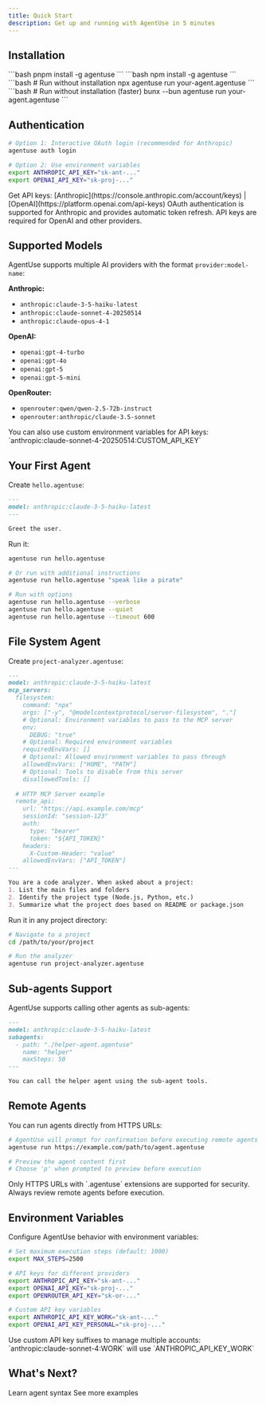 ```yaml
---
title: Quick Start
description: Get up and running with AgentUse in 5 minutes
---
```


## Installation

<Tabs>
  <Tab title="pnpm">
    ```bash
    pnpm install -g agentuse
    ```
  </Tab>
  <Tab title="npm">
    ```bash
    npm install -g agentuse
    ```
  </Tab>
  <Tab title="npx">
    ```bash
    # Run without installation
    npx agentuse run your-agent.agentuse
    ```
  </Tab>
  <Tab title="bunx">
    ```bash
    # Run without installation (faster)
    bunx --bun agentuse run your-agent.agentuse
    ```
  </Tab>
</Tabs>

## Authentication

```bash
# Option 1: Interactive OAuth login (recommended for Anthropic)
agentuse auth login

# Option 2: Use environment variables
export ANTHROPIC_API_KEY="sk-ant-..."
export OPENAI_API_KEY="sk-proj-..."
```

<Info>
  Get API keys: [Anthropic](https://console.anthropic.com/account/keys) | [OpenAI](https://platform.openai.com/api-keys)
</Info>

<Note>
  OAuth authentication is supported for Anthropic and provides automatic token refresh. API keys are required for OpenAI and other providers.
</Note>

## Supported Models

AgentUse supports multiple AI providers with the format `provider:model-name`:

**Anthropic:**
- `anthropic:claude-3-5-haiku-latest`
- `anthropic:claude-sonnet-4-20250514`
- `anthropic:claude-opus-4-1`

**OpenAI:**
- `openai:gpt-4-turbo`
- `openai:gpt-4o`
- `openai:gpt-5`
- `openai:gpt-5-mini`

**OpenRouter:**
- `openrouter:qwen/qwen-2.5-72b-instruct`
- `openrouter:anthropic/claude-3.5-sonnet`

<Tip>
  You can also use custom environment variables for API keys: `anthropic:claude-sonnet-4-20250514:CUSTOM_API_KEY`
</Tip>

## Your First Agent

Create `hello.agentuse`:

```markdown
---
model: anthropic:claude-3-5-haiku-latest
---

Greet the user.
```

Run it:
```bash
agentuse run hello.agentuse

# Or run with additional instructions
agentuse run hello.agentuse "speak like a pirate"

# Run with options
agentuse run hello.agentuse --verbose
agentuse run hello.agentuse --quiet
agentuse run hello.agentuse --timeout 600
```

## File System Agent

Create `project-analyzer.agentuse`:

```markdown
---
model: anthropic:claude-3-5-haiku-latest
mcp_servers:
  filesystem:
    command: "npx"
    args: ["-y", "@modelcontextprotocol/server-filesystem", "."]
    # Optional: Environment variables to pass to the MCP server
    env:
      DEBUG: "true"
    # Optional: Required environment variables
    requiredEnvVars: []
    # Optional: Allowed environment variables to pass through
    allowedEnvVars: ["HOME", "PATH"]
    # Optional: Tools to disable from this server
    disallowedTools: []
  
  # HTTP MCP Server example
  remote_api:
    url: "https://api.example.com/mcp"
    sessionId: "session-123"
    auth:
      type: "bearer"
      token: "${API_TOKEN}"
    headers:
      X-Custom-Header: "value"
    allowedEnvVars: ["API_TOKEN"]
---

You are a code analyzer. When asked about a project:
1. List the main files and folders
2. Identify the project type (Node.js, Python, etc.)
3. Summarize what the project does based on README or package.json
```

Run it in any project directory:
```bash
# Navigate to a project
cd /path/to/your/project

# Run the analyzer
agentuse run project-analyzer.agentuse
```

## Sub-agents Support

AgentUse supports calling other agents as sub-agents:

```markdown
---
model: anthropic:claude-3-5-haiku-latest
subagents:
  - path: "./helper-agent.agentuse"
    name: "helper"
    maxSteps: 50
---

You can call the helper agent using the sub-agent tools.
```

## Remote Agents

You can run agents directly from HTTPS URLs:

```bash
# AgentUse will prompt for confirmation before executing remote agents
agentuse run https://example.com/path/to/agent.agentuse

# Preview the agent content first
# Choose 'p' when prompted to preview before execution
```

<Warning>
  Only HTTPS URLs with `.agentuse` extensions are supported for security. Always review remote agents before execution.
</Warning>

## Environment Variables

Configure AgentUse behavior with environment variables:

```bash
# Set maximum execution steps (default: 1000)
export MAX_STEPS=2500

# API keys for different providers
export ANTHROPIC_API_KEY="sk-ant-..."
export OPENAI_API_KEY="sk-proj-..."
export OPENROUTER_API_KEY="sk-or-..."

# Custom API key variables
export ANTHROPIC_API_KEY_WORK="sk-ant-..."
export OPENAI_API_KEY_PERSONAL="sk-proj-..."
```

<Tip>
  Use custom API key suffixes to manage multiple accounts: `anthropic:claude-sonnet-4:WORK` will use `ANTHROPIC_API_KEY_WORK`
</Tip>

## What's Next?

<CardGroup cols={2}>
  <Card title="Creating Agents" icon="file-pen" href="/guides/creating-agents">
    Learn agent syntax
  </Card>
  <Card title="Examples" icon="lightbulb" href="https://github.com/agentuse/agentuse/tree/main/cookbook/agents">
    See more examples
  </Card>
</CardGroup>
